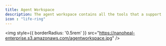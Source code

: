 ---
title: Agent Workspace
description: The agent workspace contains all the tools that a support agent would need to manage the connected devices.
icon : "life-ring" 
---
<Card title="Notifications" icon="square-1" href="https://nano.mintlify.app/Dashboard/notifications"> </Card>
  
<Card title="Compliance" icon="square-2" href="https://nano.mintlify.app/Dashboard/compliance"> </Card>

<Card title="Manage devices" icon="square-3" href="https://nano.mintlify.app/Dashboard/managedevice"> </Card>

<Card title="Software Distribution Configuration" icon="square-3" href="https://nano.mintlify.app/Dashboard/swdconfig"> </Card>

<Card title="Patch Management" icon="square-3" href="https://nano.mintlify.app/Dashboard/patchmanagment"> </Card>


<img
  style={{ borderRadius: '0.5rem' }}
  src="https://nanoheal-enterprise.s3.amazonaws.com/agentworkspace.jpg"
/>